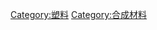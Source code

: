 {{catmore}}
{{Commons cat|Elastomers}}
{{Commonscat|Elastomers}}

[[Category:塑料|Category:塑料]]
[[Category:合成材料|Category:合成材料]]
